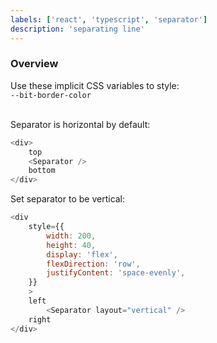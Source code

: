 ```yaml
---
labels: ['react', 'typescript', 'separator']
description: 'separating line'
---
```



### Overview
Use these implicit CSS variables to style:  
`--bit-border-color`  
<br />

Separator is horizontal by default:
```js live=true
<div>
	top
	<Separator />
	bottom
</div>
```

Set separator to be vertical:
```js live=true
<div
	style={{
		width: 200,
		height: 40,
		display: 'flex',
		flexDirection: 'row',
		justifyContent: 'space-evenly',
	}}
	>
	left
		<Separator layout="vertical" />
	right
</div>
```